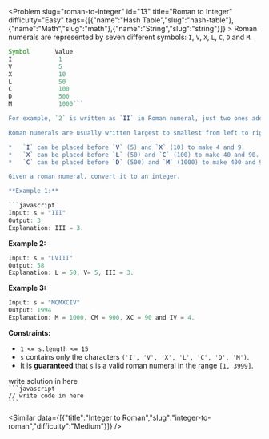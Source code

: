 
<Problem slug="roman-to-integer" id="13" title="Roman to Integer" difficulty="Easy" tags={[{"name":"Hash Table","slug":"hash-table"},{"name":"Math","slug":"math"},{"name":"String","slug":"string"}]} >
    Roman numerals are represented by seven different symbols: `I`, `V`, `X`, `L`, `C`, `D` and `M`.

```javascript 
Symbol       Value
I             1
V             5
X             10
L             50
C             100
D             500
M             1000```

For example, `2` is written as `II` in Roman numeral, just two ones added together. `12` is written as `XII`, which is simply `X + II`. The number `27` is written as `XXVII`, which is `XX + V + II`.

Roman numerals are usually written largest to smallest from left to right. However, the numeral for four is not `IIII`. Instead, the number four is written as `IV`. Because the one is before the five we subtract it making four. The same principle applies to the number nine, which is written as `IX`. There are six instances where subtraction is used:

*   `I` can be placed before `V` (5) and `X` (10) to make 4 and 9. 
*   `X` can be placed before `L` (50) and `C` (100) to make 40 and 90. 
*   `C` can be placed before `D` (500) and `M` (1000) to make 400 and 900.

Given a roman numeral, convert it to an integer.

**Example 1:**

```javascript 
Input: s = "III"
Output: 3
Explanation: III = 3.
```

**Example 2:**

```javascript 
Input: s = "LVIII"
Output: 58
Explanation: L = 50, V= 5, III = 3.
```

**Example 3:**

```javascript 
Input: s = "MCMXCIV"
Output: 1994
Explanation: M = 1000, CM = 900, XC = 90 and IV = 4.
```

**Constraints:**

*   `1 <= s.length <= 15`
*   `s` contains only the characters `('I', 'V', 'X', 'L', 'C', 'D', 'M')`.
*   It is **guaranteed** that `s` is a valid roman numeral in the range `[1, 3999]`.
</Problem >

<Solution>
write solution in here
</Solution>

<Code>
```javascript
// write code in here
```
</Code>

<Similar data={[{"title":"Integer to Roman","slug":"integer-to-roman","difficulty":"Medium"}]} />
